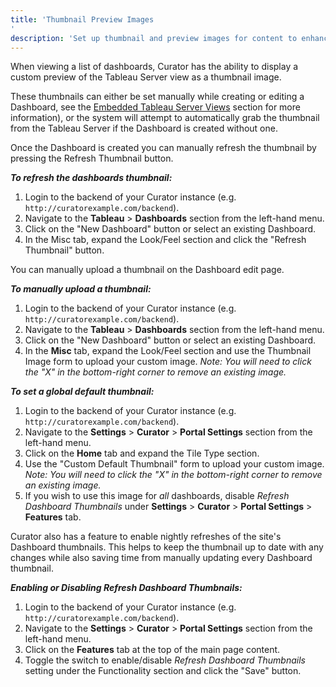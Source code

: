 ```yaml
---
title: 'Thumbnail Preview Images'
description: 'Set up thumbnail and preview images for content to enhance visual discovery and user engagement.'
---
```


When viewing a list of dashboards, Curator has the ability to display a custom preview of the Tableau Server view as a
thumbnail image.

These thumbnails can either be set manually while creating or editing a Dashboard, see the [Embedded Tableau Server Views](https://curator.interworks.com/page/kb/embedding-using-analyticstableau-dashboards/custom-views/1057)
section for more information), or the system will attempt to automatically grab the thumbnail from the Tableau Server
if the Dashboard is created without one.

Once the Dashboard is created you can manually refresh the thumbnail by pressing the Refresh Thumbnail button.

***To refresh the dashboards thumbnail:***

1. Login to the backend of your Curator instance (e.g. `http://curatorexample.com/backend`).
2. Navigate to the **Tableau** > **Dashboards** section from the left-hand menu.
3. Click on the "New Dashboard" button or select an existing Dashboard.
4. In the Misc tab, expand the Look/Feel section and click the "Refresh Thumbnail" button.

You can manually upload a thumbnail on the Dashboard edit page.

***To manually upload a thumbnail:***

1. Login to the backend of your Curator instance (e.g. `http://curatorexample.com/backend`).
2. Navigate to the **Tableau** > **Dashboards** section from the left-hand menu.
3. Click on the "New Dashboard" button or select an existing Dashboard.
4. In the **Misc** tab, expand the Look/Feel section and use the Thumbnail Image form to upload your custom image.
*Note: You will need to click the "X" in the bottom-right corner to remove an existing image.*

***To set a global default thumbnail:***

1. Login to the backend of your Curator instance (e.g. `http://curatorexample.com/backend`).
2. Navigate to the **Settings** > **Curator** > **Portal Settings** section from the left-hand menu.
3. Click on the **Home** tab and expand the Tile Type section.
4. Use the "Custom Default Thumbnail" form to upload your custom image.
*Note: You will need to click the "X" in the bottom-right corner to remove an existing image.*
5. If you wish to use this image for *all* dashboards, disable *Refresh Dashboard Thumbnails* under **Settings** >
**Curator** > **Portal Settings** > **Features** tab.

Curator also has a feature to enable nightly refreshes of the site's Dashboard thumbnails. This helps to keep the thumbnail
up to date with any changes while also saving time from manually updating every Dashboard thumbnail.

***Enabling or Disabling Refresh Dashboard Thumbnails:***

1. Login to the backend of your Curator instance (e.g. `http://curatorexample.com/backend`).
2. Navigate to the **Settings** > **Curator** > **Portal Settings** section from the left-hand menu.
3. Click on the **Features** tab at the top of the main page content.
4. Toggle the switch to enable/disable *Refresh Dashboard Thumbnails* setting under the Functionality section and click
the "Save" button.
